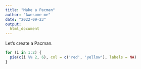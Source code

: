 ```yaml
---
title: "Make a Pacman"        
author: "Awesome me"              
date: "2022-09-23"            
output:                       
  html_document             
---
```


Let's create a Pacman.             

```r
for (i in 1:2) {
  pie(c(i %% 2, 6), col = c('red', 'yellow'), labels = NA)
}
```


